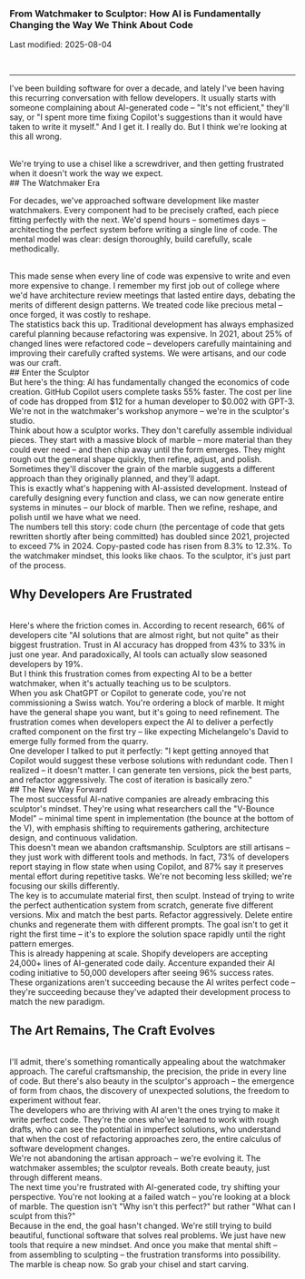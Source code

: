 ### From Watchmaker to Sculptor: How AI is Fundamentally Changing the Way We Think About Code

Last modified: 2025-08-04

<br />

---

I've been building software for over a decade, and lately I've been having this recurring
conversation with fellow developers. It usually starts with someone complaining about
AI-generated code – "It's not efficient," they'll say, or "I spent more time fixing
Copilot's suggestions than it would have taken to write it myself." And I get it.
I really do. But I think we're looking at this all wrong.

<br />
We're trying to use a chisel like a screwdriver, and then getting frustrated when
it doesn't work the way we expect.
<br />
## The Watchmaker Era

For decades, we've approached software development like master watchmakers.
Every component had to be precisely crafted, each piece fitting perfectly with the next.
We'd spend hours – sometimes days – architecting the perfect system before writing a single line of code. The mental model was clear: design thoroughly, build carefully, scale methodically.

<br />
This made sense when every line of code was expensive to write and even more expensive
to change. I remember my first job out of college where we'd have architecture review
meetings that lasted entire days, debating the merits of different design patterns.
We treated code like precious metal – once forged, it was costly to reshape.
<br />
The statistics back this up. Traditional development has always emphasized careful
planning because refactoring was expensive. In 2021, about 25% of changed lines were
refactored code – developers carefully maintaining and improving their carefully
crafted systems. We were artisans, and our code was our craft.
<br />
## Enter the Sculptor
<br />
But here's the thing: AI has fundamentally changed the economics of code creation.
GitHub Copilot users complete tasks 55% faster. The cost per line of code has dropped
from $12 for a human developer to $0.002 with GPT-3. We're not in the watchmaker's
workshop anymore – we're in the sculptor's studio.

<br />
Think about how a sculptor works. They don't carefully assemble individual pieces.
They start with a massive block of marble – more material than they could ever need
– and then chip away until the form emerges. They might rough out the general shape
quickly, then refine, adjust, and polish. Sometimes they'll discover the grain of
the marble suggests a different approach than they originally planned, and they'll
adapt.
<br />
This is exactly what's happening with AI-assisted development. Instead of carefully
designing every function and class, we can now generate entire systems in minutes
– our block of marble. Then we refine, reshape, and polish until we have what we
need.

<br />
The numbers tell this story: code churn (the percentage of code that gets rewritten
shortly after being committed) has doubled since 2021, projected to exceed 7% in
2024. Copy-pasted code has risen from 8.3% to 12.3%. To the watchmaker mindset, this
looks like chaos. To the sculptor, it's just part of the process.

## Why Developers Are Frustrated

<br />
Here's where the friction comes in. According to recent research, 66% of developers
cite "AI solutions that are almost right, but not quite" as their biggest frustration.
Trust in AI accuracy has dropped from 43% to 33% in just one year. And paradoxically,
AI tools can actually slow seasoned developers by 19%.
<br />
But I think this frustration comes from expecting AI to be a better watchmaker, when
it's actually teaching us to be sculptors.
<br />
When you ask ChatGPT or Copilot to generate code, you're not commissioning a Swiss
watch. You're ordering a block of marble. It might have the general shape you want,
but it's going to need refinement. The frustration comes when developers expect the
AI to deliver a perfectly crafted component on the first try – like expecting Michelangelo's
David to emerge fully formed from the quarry.
<br />
One developer I talked to put it perfectly: "I kept getting annoyed that Copilot
would suggest these verbose solutions with redundant code. Then I realized – it doesn't
matter. I can generate ten versions, pick the best parts, and refactor aggressively.
The cost of iteration is basically zero."
<br />
## The New Way Forward
<br />
The most successful AI-native companies are already embracing this sculptor's mindset.
They're using what researchers call the "V-Bounce Model" – minimal time spent in
implementation (the bounce at the bottom of the V), with emphasis shifting to requirements
gathering, architecture design, and continuous validation.
<br />
This doesn't mean we abandon craftsmanship. Sculptors are still artisans – they just
work with different tools and methods. In fact, 73% of developers report staying
in flow state when using Copilot, and 87% say it preserves mental effort during repetitive
tasks. We're not becoming less skilled; we're focusing our skills differently.
<br />
The key is to accumulate material first, then sculpt. Instead of trying to write
the perfect authentication system from scratch, generate five different versions.
Mix and match the best parts. Refactor aggressively. Delete entire chunks and regenerate
them with different prompts. The goal isn't to get it right the first time – it's
to explore the solution space rapidly until the right pattern emerges.
<br />
This is already happening at scale. Shopify developers are accepting 24,000+ lines
of AI-generated code daily. Accenture expanded their AI coding initiative to 50,000
developers after seeing 96% success rates. These organizations aren't succeeding
because the AI writes perfect code – they're succeeding because they've adapted their
development process to match the new paradigm.

## The Art Remains, The Craft Evolves

<br />
I'll admit, there's something romantically appealing about the watchmaker approach.
The careful craftsmanship, the precision, the pride in every line of code. But there's
also beauty in the sculptor's approach – the emergence of form from chaos, the discovery
of unexpected solutions, the freedom to experiment without fear.
<br />
The developers who are thriving with AI aren't the ones trying to make it write perfect
code. They're the ones who've learned to work with rough drafts, who can see the
potential in imperfect solutions, who understand that when the cost of refactoring
approaches zero, the entire calculus of software development changes.
<br />
We're not abandoning the artisan approach – we're evolving it. The watchmaker assembles;
the sculptor reveals. Both create beauty, just through different means.
<br />
The next time you're frustrated with AI-generated code, try shifting your perspective.
You're not looking at a failed watch – you're looking at a block of marble. The question
isn't "Why isn't this perfect?" but rather "What can I sculpt from this?"
<br />
Because in the end, the goal hasn't changed. We're still trying to build beautiful,
functional software that solves real problems. We just have new tools that require
a new mindset. And once you make that mental shift – from assembling to sculpting
– the frustration transforms into possibility.
<br />
The marble is cheap now. So grab your chisel and start carving.
